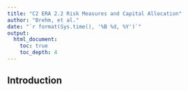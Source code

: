 ```yaml
---
title: "C2 ERA 2.2 Risk Measures and Capital Allocation"
author: "Brehm, et al."
date: "`r format(Sys.time(), '%B %d, %Y')`"
output: 
  html_document:
    toc: true
    toc_depth: 4
---
```


## Introduction